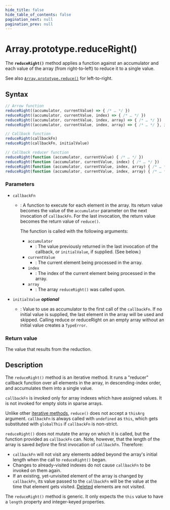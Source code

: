 ```yaml
---
hide_title: false
hide_table_of_contents: false
pagination_next: null
pagination_prev: null
---
```

# Array.prototype.reduceRight()

The **`reduceRight()`** method applies a function against an
accumulator and each value of the array (from right-to-left) to reduce it to a single
value.

See also [`Array.prototype.reduce()`](./reduce.md) for left-to-right.

## Syntax

```js
// Arrow function
reduceRight((accumulator, currentValue) => { /* … */ })
reduceRight((accumulator, currentValue, index) => { /* … */ })
reduceRight((accumulator, currentValue, index, array) => { /* … */ })
reduceRight((accumulator, currentValue, index, array) => { /* … */ }, initialValue)

// Callback function
reduceRight(callbackFn)
reduceRight(callbackFn, initialValue)

// Callback reducer function
reduceRight(function (accumulator, currentValue) { /* … */ })
reduceRight(function (accumulator, currentValue, index) { /* … */ })
reduceRight(function (accumulator, currentValue, index, array) { /* … */ })
reduceRight(function (accumulator, currentValue, index, array) { /* … */ }, initialValue)
```

### Parameters

- `callbackFn`

  - : A function to execute for each element in the array. Its return value becomes the value of the `accumulator` parameter on the next invocation of `callbackFn`. For the last invocation, the return value becomes the return value of `reduce()`.

    The function is called with the following arguments:

    - `accumulator`
      - : The value previously returned in the last invocation of the callback, or
        `initialValue`, if supplied. (See below.)
    - `currentValue`
      - : The current element being processed in the array.
    - `index`
      - : The index of the current element being processed in the array.
    - `array`
      - : The array `reduceRight()` was called upon.

- `initialValue` _**optional**_
  - : Value to use as accumulator to the first call of the
    `callbackFn`. If no initial value is supplied, the last element in
    the array will be used and skipped. Calling reduce or reduceRight on an empty array
    without an initial value creates a `TypeError`.

### Return value

The value that results from the reduction.

## Description

The `reduceRight()` method is an iterative method. It runs a "reducer" callback function over all elements in the array, in descending-index order, and accumulates them into a single value.

`callbackFn` is invoked only for array indexes which have assigned values. It is not invoked for empty slots in sparse arrays.

Unlike other [iterative methods](https://developer.mozilla.org/docs/Web/JavaScript/Reference/Global_Objects/Array#iterative_methods), `reduce()` does not accept a `thisArg` argument. `callbackFn` is always called with `undefined` as `this`, which gets substituted with `globalThis` if `callbackFn` is non-strict.

`reduceRight()` does not mutate the array on which it is called, but the function provided as `callbackFn` can. Note, however, that the length of the array is saved _before_ the first invocation of `callbackFn`. Therefore:

- `callbackFn` will not visit any elements added beyond the array's initial length when the call to `reduceRight()` began.
- Changes to already-visited indexes do not cause `callbackFn` to be invoked on them again.
- If an existing, yet-unvisited element of the array is changed by `callbackFn`, its value passed to the `callbackFn` will be the value at the time that element gets visited. [Deleted](https://developer.mozilla.org/docs/Web/JavaScript/Reference/Operators/delete) elements are not visited.



The `reduceRight()` method is generic. It only expects the `this` value to have a `length` property and integer-keyed properties.
